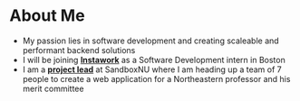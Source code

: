 # About Me
- My passion lies in software development and creating scaleable and performant backend solutions
- I will be joining [**Instawork**](https://engineering.instawork.com/) as a Software Development intern in Boston
- I am a [**project lead**](/experience) at SandboxNU where I am heading up a team of 7 people to create a web application for a Northeastern professor and his merit committee

